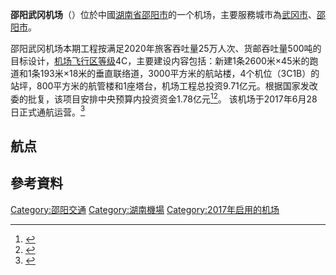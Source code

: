 {{Refimprove|time=2014-12-18}}

{{Infobox Airport |
 airport_name = 邵阳武冈机场 |
 photo = |
 type =  |
 run by =  |
 city = [[湖南|湖南]][[邵阳|邵阳]][[武冈|武冈]] |
 opened =  |
 elevation = | 
 distance_to_city =  |
 IATA = WGN|
 ICAO = ZGSY |
 coordinates=|
 runway1_heading = 未知|
 runway1_feet =  |
 runway1_meter = 2600 |
 runway1_surface = 未知|
}}
'''邵阳武冈机场'''（{{airport codes|WGN|ZGSY}}）位於中國[[湖南省|湖南省]][[邵阳市|邵阳市]]的一个机场，主要服務城市為[[武冈市|武冈市]]、[[邵阳市|邵阳市]]。

邵阳武冈机场本期工程按满足2020年旅客吞吐量25万人次、货邮吞吐量500吨的目标设计，[[机场飞行区等级|机场飞行区等级]]4C，主要建设内容包括：新建1条2600米×45米的跑道和1条193米×18米的垂直联络道，3000平方米的航站楼，4个机位（3C1B）的站坪，800平方米的航管楼和1座塔台，机场工程总投资9.71亿元。根据国家发改委的批复，该项目安排中央预算内投资资金1.78亿元<ref>{{Cite news |url=http://news.carnoc.com/list/301/301891.html |title=邵阳武冈机场获发改委批复 总投资9.71亿元 |work=长沙晚报 |date=2014年12月18日 |accessdate=2014年12月18日 |archive-date=2014年12月18日 |archive-url=https://web.archive.org/web/20141218100336/http://news.carnoc.com/list/301/301891.html |dead-url=no }}</ref><ref>{{Cite news |url=http://news.carnoc.com/list/305/305243.html |title=湖南邵阳甘肃陇南两机场获批 合共投资21亿 |work=民航资源网 |date=2015年1月38日 |accessdate=2015-01-28 |archive-date=2015-02-03 |archive-url=https://web.archive.org/web/20150203174835/http://news.carnoc.com/list/305/305243.html |dead-url=no }}</ref>。
该机场于2017年6月28日正式通航运营。<ref>{{Cite news |url=http://www.wugang.gov.cn/art/2017/6/28/art_1363_288974.html |title=湖南邵阳武冈机场今日通航 |work=武冈市人民政府 |date=2017年6月28日 |access-date=2017年7月1日 |archive-url=https://web.archive.org/web/20170929000422/http://www.wugang.gov.cn/art/2017/6/28/art_1363_288974.html |archive-date=2017年9月29日 |dead-url=yes }}</ref>

==航点==
{{Airport-dest-list
| {{flagicon|PRC}} [[华夏航空|华夏航空]]（G5）| [[重庆江北国际机场|重庆]]、[[长沙黄花国际机场|长沙]]
| {{flagicon|PRC}} [[吉祥航空|吉祥航空]]（HO）| [[上海浦東国际机场|上海/浦東]]、[[昆明长水国际机场|昆明]]
| {{flagicon|PRC}} [[春秋航空|春秋航空]]（9C）| [[深圳寶安国际机场|深圳]]、[[蘭州中川国际机场|蘭州]]
| {{flagicon|PRC}} [[中国国际航空|中国国际航空]]（CA）| [[北京首都国际机场|北京]]（经[[郑州新郑国际机场|郑州]]）
}}

==參考資料==
{{Reflist}}

{{中华人民共和国机场}}
[[Category:邵阳交通|Category:邵阳交通]]
[[Category:湖南機場|Category:湖南機場]]
[[Category:2017年启用的机场|Category:2017年启用的机场]]
{{Airport-stub}}